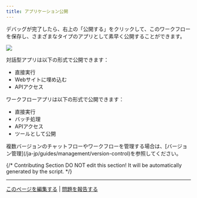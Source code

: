 ```yaml
---
title: アプリケーション公開
---
```


デバッグが完了したら、右上の「公開する」をクリックして、このワークフローを保存し、さまざまなタイプのアプリとして素早く公開することができます。

![](https://assets-docs.dify.ai/dify-enterprise-mintlify/jp/guides/workflow/ea40850e9b8cc216b540362a7425ac5c.png)

対話型アプリは以下の形式で公開できます：

* 直接実行
* Webサイトに埋め込む
* APIアクセス

ワークフローアプリは以下の形式で公開できます：

* 直接実行
* バッチ処理
* APIアクセス
* ツールとして公開

<Info>
複数バージョンのチャットフローやワークフローを管理する場合は、[バージョン管理](/ja-jp/guides/management/version-control)を参照してください。
</Info>

{/*
Contributing Section
DO NOT edit this section!
It will be automatically generated by the script.
*/}

---

[このページを編集する](https://github.com/langgenius/dify-docs/edit/main/ja-jp/guides/workflow/publish.mdx) | [問題を報告する](https://github.com/langgenius/dify-docs/issues/new?title=ドキュメントの問題%3A%20&body=%23%23%20問題の説明%0A%3C%21--%20発見した問題について簡単に説明してください%20--%3E%0A%0A%23%23%20ページリンク%0Ahttps%3A%2F%2Fgithub.com%2Flanggenius%2Fdify-docs%2Fblob%2Fmain%2Fja-jp/guides/workflow%2Fpublish.mdx%0A%0A%23%23%20提案される変更%0A%3C%21--%20特定の変更案がある場合は、ここで説明してください%20--%3E%0A%0A%3C%21--%20ドキュメントの品質向上にご協力いただきありがとうございます！%20--%3E)


